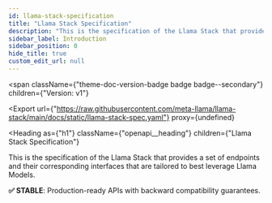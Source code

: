 ```yaml
---
id: llama-stack-specification
title: "Llama Stack Specification"
description: "This is the specification of the Llama Stack that provides"
sidebar_label: Introduction
sidebar_position: 0
hide_title: true
custom_edit_url: null
---
```



<span
  className={"theme-doc-version-badge badge badge--secondary"}
  children={"Version: v1"}
>
</span>

<Export
  url={"https://raw.githubusercontent.com/meta-llama/llama-stack/main/docs/static/llama-stack-spec.yaml"}
  proxy={undefined}
>

</Export>

<Heading
  as={"h1"}
  className={"openapi__heading"}
  children={"Llama Stack Specification"}
>
</Heading>



This is the specification of the Llama Stack that provides
                a set of endpoints and their corresponding interfaces that are
tailored to
                best leverage Llama Models.

**✅ STABLE**: Production-ready APIs with backward compatibility guarantees.
